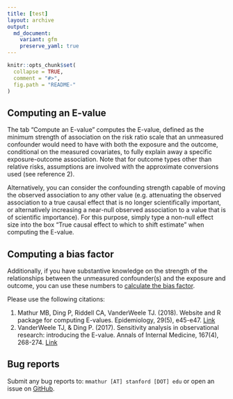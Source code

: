 ```yaml
---
title: [test]
layout: archive
output:
  md_document:
    variant: gfm
    preserve_yaml: true
---
```


```r
knitr::opts_chunk$set(
  collapse = TRUE,
  comment = "#>",
  fig.path = "README-"
)
```

## Computing an E-value

The tab "Compute an E-value" computes the E-value, defined as the minimum strength of association on the risk ratio scale that an unmeasured confounder would need to have with both the exposure and the outcome, conditional on the measured covariates, to fully explain away a specific exposure-outcome association. Note that for outcome types other than relative risks, assumptions are involved with the approximate conversions used (see reference 2).

Alternatively, you can consider the confounding strength capable of moving the observed association to any other value (e.g. attenuating the observed association to a true causal effect that is no longer scientifically important, or alternatively increasing a near-null observed association to a value that is of scientific importance). For this purpose, simply type a non-null effect size into the box "True causal effect to which to shift estimate" when computing the E-value.

## Computing a bias factor

Additionally, if you have substantive knowledge on the strength of the relationships between the unmeasured confounder(s) and the exposure and outcome, you can use these numbers to [calculate the bias factor](https://bias-factor.hmdc.harvard.edu/).

Please use the following citations:

1. Mathur MB, Ding P, Riddell CA, VanderWeele TJ. (2018). Website and R package for computing E-values. Epidemiology, 29(5), e45-e47.
[Link](https://journals.lww.com/epidem/Citation/publishahead/Website_and_R_Package_for_Computing_E_Values.98679.aspx)
2. VanderWeele TJ, & Ding P. (2017). Sensitivity analysis in observational research: introducing the E-value. Annals of Internal Medicine, 167(4), 268-274.
[Link](http://annals.org/aim/article-abstract/2643434/sensitivity-analysis-observational-research-introducing-e-value?doi=10.7326%2fM16-2607)

## Bug reports

Submit any bug reports to: `mmathur [AT] stanford [DOT] edu` or open an issue on [GitHub](https://github.com/mayamathur/evalue/issues).
